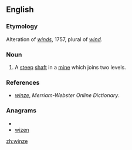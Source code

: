 ==English==

===Etymology===
Alteration of ''[[winds]]'', 1757, plural of ''[[wind]].''

===Noun===
{{en-noun}}

# A [[steep]] [[shaft]] in a [[mine]] which joins two levels.

===References===
*''[http://www.merriam-webster.com/dictionary/winze winze]'', ''Merriam-Webster Online Dictionary''.

===Anagrams===
* {{alphagram|einwz}}
* [[wizen#English|wizen]]

[[zh:winze]]